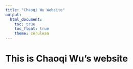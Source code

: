 ```yaml
---
title: "Chaoqi Wu Website"
output: 
  html_document:
    toc: true
    toc_float: true
    theme: cerulean
---
```


# This is Chaoqi Wu's website

